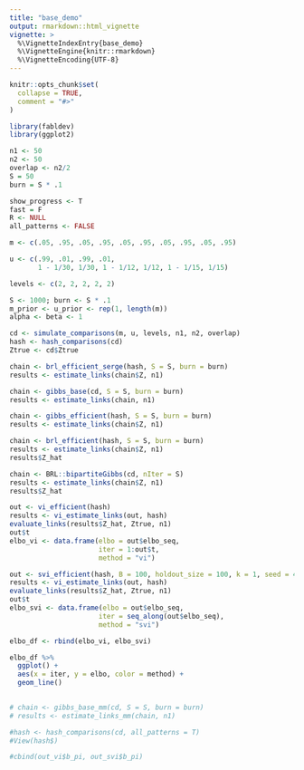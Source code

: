 ```yaml
---
title: "base_demo"
output: rmarkdown::html_vignette
vignette: >
  %\VignetteIndexEntry{base_demo}
  %\VignetteEngine{knitr::rmarkdown}
  %\VignetteEncoding{UTF-8}
---
```


```r
knitr::opts_chunk$set(
  collapse = TRUE,
  comment = "#>"
)
```

```r
library(fabldev)
library(ggplot2)
```


```r
n1 <- 50
n2 <- 50
overlap <- n2/2
S = 50
burn = S * .1

show_progress <- T
fast = F
R <- NULL
all_patterns <- FALSE

m <- c(.05, .95, .05, .95, .05, .95, .05, .95, .05, .95)

u <- c(.99, .01, .99, .01, 
       1 - 1/30, 1/30, 1 - 1/12, 1/12, 1 - 1/15, 1/15)

levels <- c(2, 2, 2, 2, 2)

S <- 1000; burn <- S * .1
m_prior <- u_prior <- rep(1, length(m))
alpha <- beta <- 1

cd <- simulate_comparisons(m, u, levels, n1, n2, overlap)
hash <- hash_comparisons(cd)
Ztrue <- cd$Ztrue

chain <- brl_efficient_serge(hash, S = S, burn = burn)
results <- estimate_links(chain$Z, n1)

chain <- gibbs_base(cd, S = S, burn = burn)
results <- estimate_links(chain, n1)

chain <- gibbs_efficient(hash, S = S, burn = burn)
results <- estimate_links(chain$Z, n1)

chain <- brl_efficient(hash, S = S, burn = burn)
results <- estimate_links(chain$Z, n1)
results$Z_hat

chain <- BRL::bipartiteGibbs(cd, nIter = S)
results <- estimate_links(chain$Z, n1)
results$Z_hat

out <- vi_efficient(hash)
results <- vi_estimate_links(out, hash)
evaluate_links(results$Z_hat, Ztrue, n1)
out$t
elbo_vi <- data.frame(elbo = out$elbo_seq,
                      iter = 1:out$t, 
                      method = "vi")

out <- svi_efficient(hash, B = 100, holdout_size = 100, k = 1, seed = 42)
results <- vi_estimate_links(out, hash)
evaluate_links(results$Z_hat, Ztrue, n1)
out$t
elbo_svi <- data.frame(elbo = out$elbo_seq,
                      iter = seq_along(out$elbo_seq), 
                      method = "svi")

elbo_df <- rbind(elbo_vi, elbo_svi)

elbo_df %>% 
  ggplot() +
  aes(x = iter, y = elbo, color = method) +
  geom_line()
  

# chain <- gibbs_base_mm(cd, S = S, burn = burn)
# results <- estimate_links_mm(chain, n1)

#hash <- hash_comparisons(cd, all_patterns = T)
#View(hash$)

#cbind(out_vi$b_pi, out_svi$b_pi)
```



